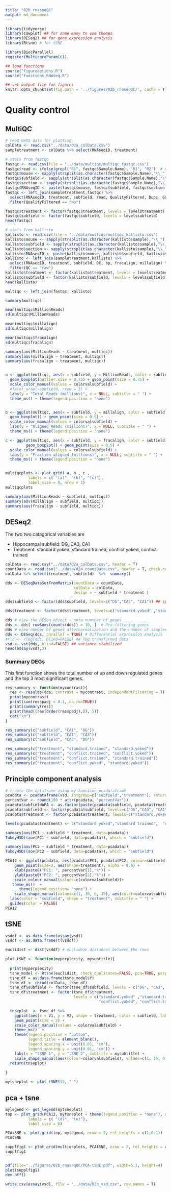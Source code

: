 ```yaml
---
title: "02b_rnaseqQC"
output: md_document
---
```



```r
library(tidyverse)
library(cowplot) ## for some easy to use themes
library(DESeq2) ## for gene expression analysis
library(Rtsne) # for tSNE

library(BiocParallel)
register(MulticoreParam(6))

## load functions 
source("figureoptions.R")
source("functions_RNAseq.R")

## set output file for figures 
knitr::opts_chunk$set(fig.path = '../figures/02b_rnaseqQC/', cache = T)
```


# Quality control

## MultiQC


```r
# read meta data for plotting
colData <- read.csv("../data/02a_colData.csv")
sampletreatment <- colData %>% select(RNAseqID, treatment)  

# stats from fastqc 
fastqc <- read.csv(file = "../data/multiqc/multiqc_fastqc.csv")
fastqc$read <- ifelse(grepl("R1", fastqc$Sample.Name), "R1", "R2")  # make read columns
fastqc$mouse <- sapply(strsplit(as.character(fastqc$Sample.Name),"\\_"), "[", 1)
fastqc$subfield <- sapply(strsplit(as.character(fastqc$Sample.Name),"\\_"), "[", 2)
fastqc$section <- sapply(strsplit(as.character(fastqc$Sample.Name),"\\_"), "[", 3)
fastqc$RNAseqID <- paste(fastqc$mouse, fastqc$subfield, fastqc$section, sep = "-")
fastqc <- left_join(sampletreatment,fastqc) %>% 
  select(RNAseqID, treatment, subfield, read, QualityFiltered, Dups, GC, Length, MillionReads)  %>% 
  filter(QualityFiltered == "No")

fastqc$treatment <- factor(fastqc$treatment, levels = levelstreatment)
fastqc$subfield <- factor(fastqc$subfield, levels = levelssubfield)
head(fastqc)

# stats from kallisto
kallisto <- read.csv(file = "../data/multiqc/multiqc_kallisto.csv")
kallisto$mouse <- sapply(strsplit(as.character(kallisto$sample),"\\_"), "[", 1)
kallisto$subfield <- sapply(strsplit(as.character(kallisto$sample),"\\_"), "[", 2)
kallisto$section <- sapply(strsplit(as.character(kallisto$sample),"\\_"), "[", 3)
kallisto$RNAseqID <- paste(kallisto$mouse, kallisto$subfield, kallisto$section, sep = "-")
kallisto <- left_join(sampletreatment,kallisto) %>% 
  select(RNAseqID, treatment, subfield, QC, bp, fracalign, millalign) %>% 
  filter(QC == "raw")
kallisto$treatment <- factor(kallisto$treatment, levels = levelstreatment)
kallisto$subfield <- factor(kallisto$subfield, levels = levelssubfield)
head(kallisto)

multiqc <- left_join(fastqc, kallisto) 

summary(multiqc)

mean(multiqc$MillionReads)
sd(multiqc$MillionReads)

mean(multiqc$millalign)
sd(multiqc$millalign)

mean(multiqc$fracalign)
sd(multiqc$fracalign)

summary(aov(MillionReads ~ treatment, multiqc))
summary(aov(millalign ~ treatment, multiqc))
summary(aov(fracalign ~ treatment, multiqc))


a <- ggplot(multiqc, aes(x = subfield, y = MillionReads, color = subfield)) +
  geom_boxplot(outlier.size = 0.75) + geom_point(size = 0.75) +
  scale_color_manual(values = colorvalsubfield) +  
  #facet_wrap(~subfield, nrow = 3) +
  labs(y = "Total Reads (millions)", x = NULL, subtitle = " ") +
  theme_ms() + theme(legend.position = "none")


b <- ggplot(multiqc, aes(x = subfield, y = millalign, color = subfield)) +
  geom_boxplot() + geom_point(size = 0.5) +
  scale_color_manual(values = colorvalsubfield) +  
  labs(y = "Aligned Reads (millions)", x = NULL, subtitle = " ") +
  theme_ms() + theme(legend.position = "none")

c <- ggplot(multiqc, aes(x = subfield, y = fracalign, color = subfield)) +
         geom_boxplot() + geom_point(size = 0.5) +
  scale_color_manual(values = colorvalsubfield) +  
  labs(y = "Fraction aligned (millions)", x = NULL, subtitle = " ") +
  theme_ms() + theme(legend.position = "none")


multiqcplots <- plot_grid( a, b , c , 
          labels = c( "(a)", "(b)", "(c)"),
          label_size = 8, nrow = 1)
multiqcplots

summary(aov(MillionReads ~ subfield, multiqc))
summary(aov(millalign ~ subfield, multiqc))
summary(aov(fracalign ~ subfield, multiqc))
```

## DESeq2

The two two catagorical variables are

* Hippocampal subfield: DG, CA3, CA1
* Treatment: standard yoked, standard trained, conflict yoked, conflict trained

```r
colData <- read.csv("../data/02a_colData.csv", header = T)
countData <- read.csv("../data/02a_countData.csv", header = T, check.names = F, row.names = 1)
colData %>% select(treatment, subfield)  %>%  summary()

dds <- DESeqDataSetFromMatrix(countData = countData,
                              colData = colData,
                              design = ~ subfield * treatment )

dds$subfield <- factor(dds$subfield, levels=c("DG","CA3", "CA1")) ## specify the factor levels

dds$treatment <- factor(dds$treatment, levels=c("standard.yoked" ,"standard.trained", "conflict.yoked", "conflict.trained")) ## specify the factor levels

dds # view the DESeq object - note numnber of genes
dds <- dds[ rowSums(counts(dds)) > 10, ]  # Pre-filtering genes
dds # view number of genes afternormalization and the number of samples
dds <- DESeq(dds, parallel = TRUE) # Differential expression analysis
#rld <- rlog(dds, blind=FALSE) ## log transformed data
vsd <- vst(dds, blind=FALSE) ## variance stabilized
head(assay(vsd),3)
```


### Summary DEGs

This first function shows the total number of up and down regulated genes and the top 3 most significant genes.

```r
res_summary <- function(mycontrast){
  res <- results(dds, contrast = mycontrast, independentFiltering = T)
  print(mycontrast)
  print(sum(res$padj < 0.1, na.rm=TRUE))
  print(summary(res))
  print(head((res[order(res$padj),]), 5))
  cat("\n")
}

res_summary(c("subfield", "CA1", "DG"))
res_summary(c("subfield", "CA1", "CA3"))
res_summary(c("subfield", "CA3", "DG"))

res_summary(c("treatment", "standard.trained", "standard.yoked"))
res_summary(c("treatment", "conflict.trained", "conflict.yoked"))
res_summary(c("treatment", "conflict.trained", "standard.trained"))
res_summary(c("treatment", "conflict.yoked", "standard.yoked"))
```


## Principle component analysis

```r
# create the dataframe using my function pcadataframe
pcadata <- pcadataframe(vsd, intgroup=c("subfield","treatment"), returnData=TRUE)
percentVar <- round(100 * attr(pcadata, "percentVar"))
pcadata$subfieldAPA <- as.factor(paste(pcadata$subfield, pcadata$treatment, sep="_"))
pcadata$subfield <- factor(pcadata$subfield, levels=c("DG","CA3", "CA1"))
pcadata$treatment <- factor(pcadata$treatment, levels=c("standard.yoked","standard.trained",  "conflict.yoked","conflict.trained"))

levels(pcadata$treatment) <- c("standard yoked","standard trained",  "conflict yoked", "conflict trained")

summary(aov(PC1 ~ subfield * treatment, data=pcadata)) 
TukeyHSD((aov(PC1 ~ subfield, data=pcadata)), which = "subfield") 

summary(aov(PC2 ~ subfield * treatment, data=pcadata)) 
TukeyHSD((aov(PC2 ~ subfield, data=pcadata)), which = "subfield") 

PCA12 <- ggplot(pcadata, aes(pcadata$PC1, pcadata$PC2, colour=subfield)) +
    geom_point(size=2, aes(shape=treatment), alpha = 0.8) +
    xlab(paste0("PC1: ", percentVar[1],"%")) +
    ylab(paste0("PC2: ", percentVar[2],"%")) +
    scale_colour_manual(values=c(colorvalsubfield))+ 
   theme_ms()  +
      theme(legend.position= "none") +
    scale_shape_manual(values=c(1, 16, 0, 15), aes(color=colorvalsubfield)) +
  labs(color = "subfield", shape = "treatment", subtitle = " ") +
  guides(color = FALSE)
PCA12
```

## tSNE

```r
vsddf <- as.data.frame(assay(vsd))
vsddf <- as.data.frame(t(vsddf))

euclidist <- dist(vsddf) # euclidean distances between the rows

plot_tSNE <- function(myperplecity, mysubtitle){
  
  print(myperplecity)
  tsne_model <- Rtsne(euclidist, check_duplicates=FALSE, pca=TRUE, perplexity=myperplecity)
  tsne_df = as.data.frame(tsne_model$Y) 
  tsne_df <- cbind(colData, tsne_df)
  tsne_df$subfield <- factor(tsne_df$subfield, levels = c("DG", "CA3", "CA1"))
  tsne_df$treatment <- factor(tsne_df$treatment, 
                              levels = c("standard.yoked" ,"standard.trained", 
                                         "conflict.yoked", "conflict.trained"))

  tnseplot  <- tsne_df %>%
    ggplot(aes(x = V1, y = V2, shape = treatment, color = subfield, label = ID)) +
    geom_point(size = 2) +
    scale_color_manual(values = colorvalsubfield) +
    theme_ms()  +
    theme(legend.position = "bottom",
          legend.title = element_blank(),
          legend.spacing.x = unit(0.01, 'cm'),
          legend.spacing.y = unit(0.01, 'cm')) +
    labs(x = "tSNE 1", y = "tSNE 2", subtitle = mysubtitle) +
    scale_shape_manual(aes(colour=colorvalsubfield), values=c(1, 16, 0, 15)) 
  return(tnseplot)
  
}

mytsneplot <- plot_tSNE(10, " ")
```

## pca + tsne

```r
mylegend <- get_legend(mytsneplot)
top <- plot_grid(PCA12, mytsneplot + theme(legend.position = "none"), nrow = 1,
          labels = c( "(d)", "(e)"),
          label_size = 8)

PCAtSNE <- plot_grid(top, mylegend, nrow = 2, rel_heights = c(1,0.1))
PCAtSNE
```

```r
supplfig1 <- plot_grid(multiqcplots, PCAtSNE, nrow = 2, rel_heights = c(1,1.25))
supplfig1


pdf(file="../figures/02b_rnaseqQC/PCA-tSNE.pdf", width=5.1, height=4)
plot(supplfig1)
dev.off()
```


```r
write.csv(assay(vsd), file = "../data/02b_vsd.csv", row.names = T)
```